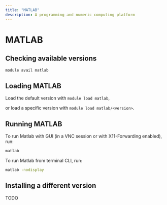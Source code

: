 ```yaml
---
title: "MATLAB"
description: A programming and numeric computing platform
---
```

# MATLAB

## Checking available versions

``` bash
module avail matlab
```

## Loading MATLAB

Load the default version with `module load matlab`,

or load a specific version with `module load matlab/<version>`.

## Running MATLAB

To run Matlab with GUI (in a VNC session or with X11-Forwarding enabled), run:

``` bash
matlab
```

To run Matlab from terminal CLI, run:

``` bash
matlab -nodisplay
```

## Installing a different version

TODO
